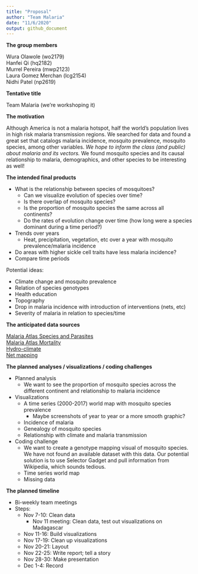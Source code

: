 ```yaml
---
title: "Proposal"
author: "Team Malaria"
date: "11/6/2020"
output: github_document
---
```


**The group members**

Wura Olawole (wo2179) <br>
Hanfei Qi (hq2182)<br>
Murrel Pereira (mwp2123)<br>
Laura Gomez Merchan (lcg2154)<br>
Nidhi Patel (np2619)<br>

**Tentative title**

Team Malaria (we're workshoping it)

**The motivation**

Although America is not a malaria hotspot, half the world's population lives in high risk malaria transmission regions. We searched for data and found a great set that catalogs malaria incidence, mosquito prevalence, mosquito species, among other variables. *We hope to inform the class (and public) about malaria and its vectors.* 
We found mosquito species and its causal relationship to malaria, demographics, and other species to be interesting as well!

**The intended final products**

*   What is the relationship between species of mosquitoes? 
    *   Can we visualize evolution of species over time?
    *   Is there overlap of mosquito species?
    *   Is the proportion of mosquito species the same across all continents?
    *   Do the rates of evolution change over time (how long were a species dominant during a time period?)
*   Trends over years
    *   Heat, precipitation, vegetation, etc over a year with mosquito prevalence/malaria incidence
*   Do areas with higher sickle cell traits have less malaria incidence?
*   Compare time periods

Potential ideas:

*   Climate change and mosquito prevalence
*   Relation of species genotypes 
*   Health education
*   Topography
*   Drop in malaria incidence with introduction of interventions (nets, etc)
*   Severity of malaria in relation to species/time

**The anticipated data sources**

[Malaria Atlas Species and Parasites](https://malariaatlas.org/api-docs/) <br>
[Malaria Atlas Mortality](https://malariaatlas.org/malaria-burden-data-download/) <br>
[Hydro-climate](https://archive.researchdata.leeds.ac.uk/715/) <br>
[Net mapping](https://figshare.com/articles/LLIN_Raw_Data_xlsx/12552137/1)


**The planned analyses / visualizations / coding challenges**

*   Planned analysis
    * We want to see the proportion of mosquito species across the different continent and relationship to malaria incidence
*   Visualizations
    *   A time series (2000-2017) world map with mosquito species prevalence 
        *   Maybe screenshots of year to year or a more smooth graphic?
    *   Incidence of malaria
    *   Genealogy of mosquito species
    *   Relationship with climate and malaria transmission
*   Coding challenge
    *   We want to create a genotype mapping visual of mosquito species. We have not found an available dataset with this data. Our potential solution is to use Selector Gadget and pull information from Wikipedia, which sounds tedious.  
    *   Time series world map
    *   Missing data

**The planned timeline**

*   Bi-weekly team meetings
*   Steps:
    *   Nov 7-10:  Clean data
        * Nov 11 meeting: Clean data, test out visualizations on Madagascar
    *   Nov 11-16: Build visualizations
    *   Nov 17-19: Clean up visualizations
    *   Nov 20-21: Layout
    *   Nov 22-25: Write report; tell a story
    *   Nov 28-30: Make presentation
    *   Dec 1-4:   Record
